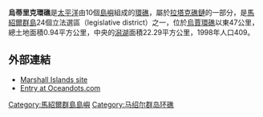 {{Infobox islands
| name             = 烏蒂里克環礁
| image name       = Utrik.jpg
| image size       = 250px
| image caption    =
| locator map      = {{Location map|Marshall islands|lat=11.2|long=169.6}}
| map_custom = yes
| location         = [[太平洋|太平洋]]北部
| coordinates      = {{coord|11|15|14|N|169|48|00|E|display=inline}}
| country          = {{MHL}}
| archipelago      = [[拉塔克礁鏈|拉塔克礁鏈]]
| total islands    = 10
| area             = 0.94平方公里
| elevation_m      = 3
| population       = 409
| population as of = 1998
}}

'''烏蒂里克環礁'''是[[太平洋|太平洋]]由10個[[島嶼|島嶼]]組成的[[環礁|環礁]]，屬於[[拉塔克礁鏈|拉塔克礁鏈]]的一部分，是[[馬紹爾群島|馬紹爾群島]]24個立法選區（legislative district）之一，位於[[烏賈環礁|烏賈環礁]]以東47公里，總土地面積0.94平方公里，中央的[[潟湖|潟湖]]面積22.29平方公里，1998年人口409。

== 外部連結 ==
* [http://marshall.csu.edu.au/Marshalls/html/atolls/utirik.html Marshall Islands site] {{Wayback|url=http://marshall.csu.edu.au/Marshalls/html/atolls/utirik.html |date=20160303181204 }}
* [http://www.oceandots.com/pacific/marshall/utirik.php Entry at Oceandots.com] {{Wayback|url=http://www.oceandots.com/pacific/marshall/utirik.php |date=20101223043232 }}

{{Marshalls-stub}}

{{Marshall Islands}}

[[Category:馬紹爾群島島嶼|Category:馬紹爾群島島嶼]]
[[Category:马绍尔群岛环礁|Category:马绍尔群岛环礁]]